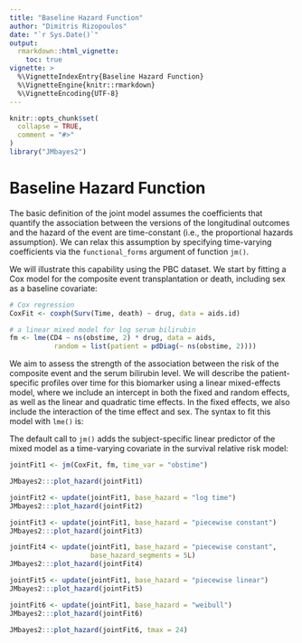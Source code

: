 ```yaml
---
title: "Baseline Hazard Function"
author: "Dimitris Rizopoulos"
date: "`r Sys.Date()`"
output:
  rmarkdown::html_vignette:
    toc: true
vignette: >
  %\VignetteIndexEntry{Baseline Hazard Function}
  %\VignetteEngine{knitr::rmarkdown}
  %\VignetteEncoding{UTF-8}
---
```


```r
knitr::opts_chunk$set(
  collapse = TRUE,
  comment = "#>"
)
library("JMbayes2")
```

# Baseline Hazard Function
The basic definition of the joint model assumes the coefficients that quantify the association between the versions of the longitudinal outcomes and the hazard of the event are time-constant (i.e., the proportional hazards assumption). We can relax this assumption by specifying time-varying coefficients via the `functional_forms` argument of function `jm()`.

We will illustrate this capability using the PBC dataset. We start by fitting a Cox model for the composite event transplantation or death, including sex as a baseline covariate:
```r
# Cox regression
CoxFit <- coxph(Surv(Time, death) ~ drug, data = aids.id)

# a linear mixed model for log serum bilirubin
fm <- lme(CD4 ~ ns(obstime, 2) * drug, data = aids,
           random = list(patient = pdDiag(~ ns(obstime, 2))))
```

We aim to assess the strength of the association between the risk of the composite event and the serum bilirubin level. We will describe the patient-specific profiles over time for this biomarker using a linear mixed-effects model, where we include an intercept in both the fixed and random effects, as well as the linear and quadratic time effects. In the fixed effects, we also include the interaction of the time effect and sex. The syntax to fit this model with `lme()` is:

The default call to `jm()` adds the subject-specific linear predictor of the mixed model as a time-varying covariate in the survival relative risk model:
```r
jointFit1 <- jm(CoxFit, fm, time_var = "obstime")
```

```r
JMbayes2:::plot_hazard(jointFit1)
```

```r
jointFit2 <- update(jointFit1, base_hazard = "log time")
JMbayes2:::plot_hazard(jointFit2)
```


```r
jointFit3 <- update(jointFit1, base_hazard = "piecewise constant")
JMbayes2:::plot_hazard(jointFit3)
```

```r
jointFit4 <- update(jointFit1, base_hazard = "piecewise constant", 
                    base_hazard_segments = 5L)
JMbayes2:::plot_hazard(jointFit4)
```


```r
jointFit5 <- update(jointFit1, base_hazard = "piecewise linear")
JMbayes2:::plot_hazard(jointFit5)
```

```r
jointFit6 <- update(jointFit1, base_hazard = "weibull")
JMbayes2:::plot_hazard(jointFit6)
```

```r
JMbayes2:::plot_hazard(jointFit6, tmax = 24)
```
